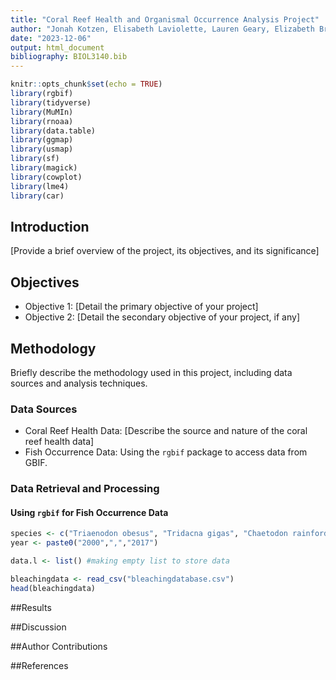```yaml
---
title: "Coral Reef Health and Organismal Occurrence Analysis Project"
author: "Jonah Kotzen, Elisabeth Laviolette, Lauren Geary, Elizabeth Breitmeyer & Katie Miller"
date: "2023-12-06"
output: html_document
bibliography: BIOL3140.bib
---
```


```r
knitr::opts_chunk$set(echo = TRUE)
library(rgbif)
library(tidyverse)
library(MuMIn)
library(rnoaa)
library(data.table)
library(ggmap)
library(usmap)
library(sf)
library(magick)
library(cowplot)
library(lme4)
library(car)
```

## Introduction
[Provide a brief overview of the project, its objectives, and its significance]

## Objectives
- Objective 1: [Detail the primary objective of your project]
- Objective 2: [Detail the secondary objective of your project, if any]

## Methodology
Briefly describe the methodology used in this project, including data sources and analysis techniques.

### Data Sources
- Coral Reef Health Data: [Describe the source and nature of the coral reef health data]
- Fish Occurrence Data: Using the `rgbif` package to access data from GBIF.

### Data Retrieval and Processing
#### Using `rgbif` for Fish Occurrence Data
```r
species <- c("Triaenodon obesus", "Tridacna gigas", "Chaetodon rainfordi", "Abudefduf vaigiensis","Chlorurus sordidus")
year <- paste0("2000",",","2017")

data.l <- list() #making empty list to store data
```


```r
bleachingdata <- read_csv("bleachingdatabase.csv")
head(bleachingdata)
```

##Results

##Discussion

##Author Contributions

##References
